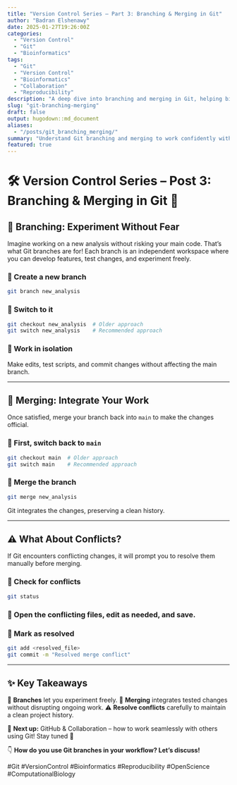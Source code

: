 ```yaml
---
title: "Version Control Series – Part 3: Branching & Merging in Git"
author: "Badran Elshenawy"
date: 2025-01-27T19:26:00Z
categories:
  - "Version Control"
  - "Git"
  - "Bioinformatics"
tags:
  - "Git"
  - "Version Control"
  - "Bioinformatics"
  - "Collaboration"
  - "Reproducibility"
description: "A deep dive into branching and merging in Git, helping bioinformaticians manage changes efficiently while maintaining reproducibility."
slug: "git-branching-merging"
draft: false
output: hugodown::md_document
aliases:
  - "/posts/git_branching_merging/"
summary: "Understand Git branching and merging to work confidently without disrupting your main codebase."
featured: true
---
```


# 🛠️ Version Control Series – Post 3: Branching & Merging in Git 🌿

## 🌿 Branching: Experiment Without Fear

Imagine working on a new analysis without risking your main code. That’s what Git branches are for! Each branch is an independent workspace where you can develop features, test changes, and experiment freely.

### 🔹 Create a new branch

``` bash
git branch new_analysis
```

### 🔹 Switch to it

``` bash
git checkout new_analysis  # Older approach
git switch new_analysis    # Recommended approach
```

### 🔹 Work in isolation

Make edits, test scripts, and commit changes without affecting the main branch.

------------------------------------------------------------------------

## 🔄 Merging: Integrate Your Work

Once satisfied, merge your branch back into `main` to make the changes official.

### 🔹 First, switch back to `main`

``` bash
git checkout main  # Older approach
git switch main    # Recommended approach
```

### 🔹 Merge the branch

``` bash
git merge new_analysis
```

Git integrates the changes, preserving a clean history.

------------------------------------------------------------------------

## ⚠️ What About Conflicts?

If Git encounters conflicting changes, it will prompt you to resolve them manually before merging.

### 🔹 Check for conflicts

``` bash
git status
```

### 🔹 Open the conflicting files, edit as needed, and save.

### 🔹 Mark as resolved

``` bash
git add <resolved_file>
git commit -m "Resolved merge conflict"
```

------------------------------------------------------------------------

## ✨ Key Takeaways

🌱 **Branches** let you experiment freely. 🔄 **Merging** integrates tested changes without disrupting ongoing work. ⚠️ **Resolve conflicts** carefully to maintain a clean project history.

📌 **Next up:** GitHub & Collaboration – how to work seamlessly with others using Git! Stay tuned 🚀

👇 **How do you use Git branches in your workflow? Let’s discuss!**

#Git #VersionControl #Bioinformatics #Reproducibility #OpenScience #ComputationalBiology